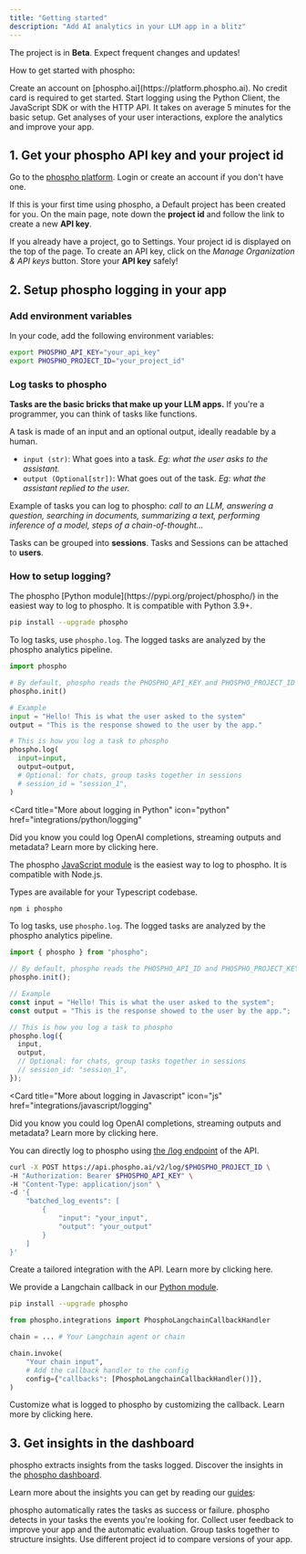 ```yaml
---
title: "Getting started"
description: "Add AI analytics in your LLM app in a blitz"
---
```


<Note>The project is in **Beta**. Expect frequent changes and updates!</Note>

How to get started with phospho:

<Steps>
  <Step title="Get your phospho API key and your project id">
    Create an account on [phospho.ai](https://platform.phospho.ai). No credit
    card is required to get started.
  </Step>
  <Step title="Setup phospho logging in your app">
    Start logging using the Python Client, the JavaScript SDK or with the HTTP
    API. It takes on average 5 minutes for the basic setup.
  </Step>
  <Step title="Get insigths in the dashboard">
    Get analyses of your user interactions, explore the analytics and improve
    your app.
  </Step>
</Steps>

## 1. Get your phospho API key and your project id

Go to the [phospho platform](https://platform.phospho.ai/). Login or create an account if you don't have one.

If this is your first time using phospho, a Default project has been created for you. On the main page, note down the **project id** and follow the link to create a new **API key**.

If you already have a project, go to Settings. Your project id is displayed on the top of the page. To create an API key, click on the _Manage Organization & API keys_ button. Store your **API key** safely!

## 2. Setup phospho logging in your app

### Add environment variables

In your code, add the following environment variables:

```bash
export PHOSPHO_API_KEY="your_api_key"
export PHOSPHO_PROJECT_ID="your_project_id"
```

### Log tasks to phospho

**Tasks are the basic bricks that make up your LLM apps.** If you're a programmer, you can think of tasks like functions.

A task is made of an input and an optional output, ideally readable by a human.

- `input (str)`: What goes into a task. _Eg: what the user asks to the assistant._
- `output (Optional[str])`: What goes out of the task. _Eg: what the assistant replied to the user._

Example of tasks you can log to phospho: _call to an LLM, answering a question, searching in documents, summarizing a text, performing inference of a model, steps of a chain-of-thought..._

Tasks can be grouped into **sessions**. Tasks and Sessions can be attached to **users**.


### How to setup logging?

<Tabs>
<Tab title="Python" icon="python">
The phospho [Python module](https://pypi.org/project/phospho/) in the easiest way to log to phospho. It is compatible with Python 3.9+.

```bash
pip install --upgrade phospho
```

To log tasks, use `phospho.log`. The logged tasks are analyzed by the phospho analytics pipeline.

```python
import phospho

# By default, phospho reads the PHOSPHO_API_KEY and PHOSPHO_PROJECT_ID from the environment variables
phospho.init()

# Example
input = "Hello! This is what the user asked to the system"
output = "This is the response showed to the user by the app."

# This is how you log a task to phospho
phospho.log(
  input=input,
  output=output,
  # Optional: for chats, group tasks together in sessions
  # session_id = "session_1",
)
```

<Card
  title="More about logging in Python"
  icon="python"
  href="integrations/python/logging"
>
  Did you know you could log OpenAI completions, streaming outputs and metadata?
  Learn more by clicking here.
</Card>

</Tab>
<Tab title="Javascript/Typescript" icon="js">

The phospho [JavaScript module](https://www.npmjs.com/package/phospho) is the easiest way to log to phospho. It is compatible with Node.js.

Types are available for your Typescript codebase.

```bash
npm i phospho
```

To log tasks, use `phospho.log`. The logged tasks are analyzed by the phospho analytics pipeline.

```js
import { phospho } from "phospho";

// By default, phospho reads the PHOSPHO_API_ID and PHOSPHO_PROJECT_KEY from the environment variables
phospho.init();

// Example
const input = "Hello! This is what the user asked to the system";
const output = "This is the response showed to the user by the app.";

// This is how you log a task to phospho
phospho.log({
  input,
  output,
  // Optional: for chats, group tasks together in sessions
  // session_id: "session_1",
});
```

<Card
  title="More about logging in Javascript"
  icon="js"
  href="integrations/javascript/logging"
>
  Did you know you could log OpenAI completions, streaming outputs and metadata?
  Learn more by clicking here.
</Card>

</Tab>

<Tab title="API" icon="webhook">

You can directly log to phospho using [the /log endpoint](https://api.phospho.ai/v2/redoc#tag/Logs) of the API.

```bash
curl -X POST https://api.phospho.ai/v2/log/$PHOSPHO_PROJECT_ID \
-H "Authorization: Bearer $PHOSPHO_API_KEY" \
-H "Content-Type: application/json" \
-d '{
    "batched_log_events": [
        {
            "input": "your_input",
            "output": "your_output"
        }
    ]
}'
```

<Card title="API reference" icon="webhook" href="api-reference/introduction">
  Create a tailored integration with the API. Learn more by clicking here.
</Card>

</Tab>

<Tab title="Langchain">

We provide a Langchain callback in our [Python module](https://pypi.org/project/phospho/).

```bash
pip install --upgrade phospho
```

```python
from phospho.integrations import PhosphoLangchainCallbackHandler

chain = ... # Your Langchain agent or chain

chain.invoke(
    "Your chain input",
    # Add the callback handler to the config
    config={"callbacks": [PhosphoLangchainCallbackHandler()]},
)
```

<Card title="Langchain guide" icon="bird" href="integrations/langchain">
  Customize what is logged to phospho by customizing the callback. Learn more by
  clicking here.
</Card>

</Tab>

</Tabs>

## 3. Get insights in the dashboard

phospho extracts insights from the tasks logged. Discover the insights in the [phospho dashboard](https://phospho.ai/).

Learn more about the insights you can get by reading our [guides](/guides):

<CardGroup>
  <Card title="Evaluation" href="guides/evaluation">
    phospho automatically rates the tasks as success or failure.
  </Card>
  <Card title="Events detection" href="guides/events">
    phospho detects in your tasks the events you're looking for.
  </Card>
  <Card title="User Feedback" href="guides/user-feedback">
    Collect user feedback to improve your app and the automatic evaluation.
  </Card>
  <Card title="Sessions and Users" href="guides/sessions-and-users">
    Group tasks together to structure insights.
  </Card>
  <Card title="AB Testing" href="guides/ab-testing">
    Use different project id to compare versions of your app.
  </Card>
</CardGroup>

